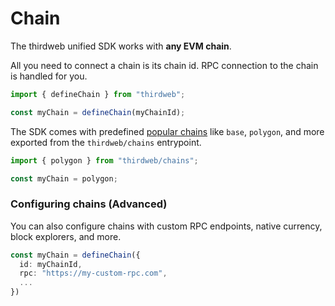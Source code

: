 # Chain

The thirdweb unified SDK works with **any EVM chain**.

All you need to connect a chain is its chain id. RPC connection to the chain is handled for you.

```ts
import { defineChain } from "thirdweb";

const myChain = defineChain(myChainId);
```

The SDK comes with predefined [popular chains](/references/typescript/v5/variables) like `base`, `polygon`, and more exported from the `thirdweb/chains` entrypoint.

```ts
import { polygon } from "thirdweb/chains";

const myChain = polygon;
```

### Configuring chains (Advanced)

You can also configure chains with custom RPC endpoints, native currency, block explorers, and more.

```ts
const myChain = defineChain({
  id: myChainId,
  rpc: "https://my-custom-rpc.com",
  ...
})
```
